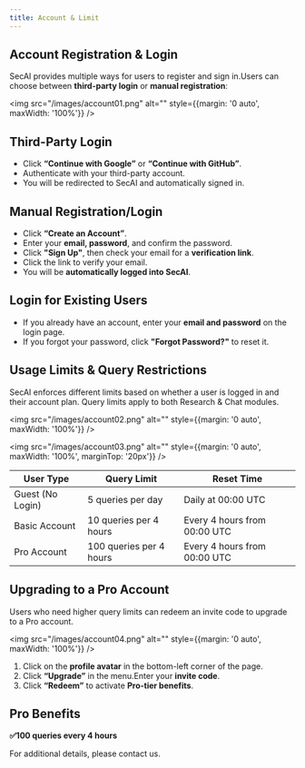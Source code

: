 ```yaml
---
title: Account & Limit
---
```


## Account Registration & Login 

SecAI provides multiple ways for users to register and sign in.Users can choose between **third-party login** or **manual registration**:

<img src="/images/account01.png" alt="" style={{margin: '0 auto', maxWidth: '100%'}} />

## Third-Party Login 

- Click **“Continue with Google”** or **“Continue with GitHub”**.
- Authenticate with your third-party account.
- You will be redirected to SecAI and automatically signed in.

## Manual Registration/Login

- Click **“Create an Account”**.
- Enter your **email, password**, and confirm the password.
- Click **"Sign Up"**, then check your email for a **verification link**.
- Click the link to verify your email.
- You will be **automatically logged into SecAI**.

## Login for Existing Users

- If you already have an account, enter your **email and password** on the login page.
- If you forgot your password, click **"Forgot Password?"** to reset it.

## Usage Limits & Query Restrictions

SecAI enforces different limits based on whether a user is logged in and their account plan. Query limits apply to both Research & Chat modules.

<img src="/images/account02.png" alt="" style={{margin: '0 auto', maxWidth: '100%'}} />

<img src="/images/account03.png" alt="" style={{margin: '0 auto', maxWidth: '100%', marginTop: '20px'}} />

|User Type|Query Limit|Reset Time|
|---|---|---|
|Guest (No Login)|	5 queries per day	 |Daily at 00:00 UTC|
|Basic Account|	10 queries per 4 hours	|Every 4 hours from 00:00 UTC|
|Pro Account|	100 queries per 4 hours	|Every 4 hours from 00:00 UTC|

## Upgrading to a Pro Account

Users who need higher query limits can redeem an invite code to upgrade to a Pro account.

<img src="/images/account04.png" alt="" style={{margin: '0 auto', maxWidth: '100%'}} />

1. Click on the **profile avatar** in the bottom-left corner of the page.
2. Click **“Upgrade”** in the menu.Enter your **invite code**.
3. Click **“Redeem”** to activate **Pro-tier benefits**.

## Pro Benefits
**✅100 queries every 4 hours**

For additional details, please contact us.


